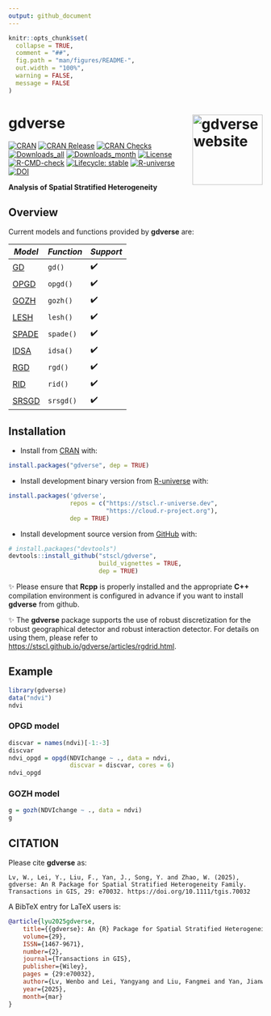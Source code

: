 ```yaml
---
output: github_document
---
```


<!-- README.md is generated from README.Rmd. Please edit that file -->

```r
knitr::opts_chunk$set(
  collapse = TRUE,
  comment = "##",
  fig.path = "man/figures/README-",
  out.width = "100%",
  warning = FALSE,
  message = FALSE
)
```

# gdverse <a href="https://stscl.github.io/gdverse/"><img src="man/figures/logo.png" align="right" height="139" alt="gdverse website" /></a>

<!-- badges: start -->

[![CRAN](https://www.r-pkg.org/badges/version/gdverse)](https://CRAN.R-project.org/package=gdverse)
[![CRAN Release](https://www.r-pkg.org/badges/last-release/gdverse)](https://CRAN.R-project.org/package=gdverse)
[![CRAN Checks](https://badges.cranchecks.info/worst/gdverse.svg)](https://cran.r-project.org/web/checks/check_results_gdverse.html)
[![Downloads_all](https://badgen.net/cran/dt/gdverse?color=orange)](https://CRAN.R-project.org/package=gdverse)
[![Downloads_month](https://cranlogs.r-pkg.org/badges/gdverse)](https://CRAN.R-project.org/package=gdverse)
[![License](https://img.shields.io/badge/license-GPL--3-brightgreen.svg?style=flat)](http://www.gnu.org/licenses/gpl-3.0.html)
[![R-CMD-check](https://github.com/stscl/gdverse/actions/workflows/R-CMD-check.yaml/badge.svg)](https://github.com/stscl/gdverse/actions/workflows/R-CMD-check.yaml)
[![Lifecycle: stable](https://img.shields.io/badge/lifecycle-stable-20b2aa.svg)](https://lifecycle.r-lib.org/articles/stages.html#stable)
[![R-universe](https://stscl.r-universe.dev/badges/gdverse?color=cyan)](https://stscl.r-universe.dev/gdverse)
[![DOI](https://img.shields.io/badge/DOI-10.1111%2Ftgis.70032-63847e?logo=doi&style=flat)](https://onlinelibrary.wiley.com/doi/10.1111/tgis.70032)

<!-- badges: end -->

**Analysis of Spatial Stratified Heterogeneity**

## Overview

Current models and functions provided by **gdverse** are:

| *Model* | *Function* | *Support* |
|---------------------|--------------------|------------------|
|[GD](https://doi.org/10.1080/13658810802443457)|`gd()`| ✔️ |
|[OPGD](https://doi.org/10.1080/15481603.2020.1760434)|`opgd()`| ✔️ |
|[GOZH](https://doi.org/10.1016/j.isprsjprs.2022.01.009)|`gozh()`| ✔️ |
|[LESH](https://doi.org/10.1080/17538947.2023.2271883)|`lesh()`| ✔️ |
|[SPADE](https://doi.org/10.1080/13658816.2018.1476693)|`spade()`| ✔️ |
|[IDSA](https://doi.org/10.1080/13658816.2021.1882680)|`idsa()`| ✔️ |
|[RGD](https://doi.org/10.1016/j.jag.2022.102782)|`rgd()`| ✔️ |
|[RID](https://doi.org/10.1016/j.spasta.2024.100814)|`rid()`| ✔️ |
|[SRSGD](https://doi.org/10.1016/j.ins.2021.12.019)|`srsgd()`| ✔️ |

## Installation

- Install from [CRAN](https://CRAN.R-project.org/package=gdverse) with:

``` r
install.packages("gdverse", dep = TRUE)
```

- Install development binary version from [R-universe](https://stscl.r-universe.dev/gdverse) with:

``` r
install.packages('gdverse',
                 repos = c("https://stscl.r-universe.dev",
                           "https://cloud.r-project.org"),
                 dep = TRUE)
```

- Install development source version from [GitHub](https://github.com/stscl/gdverse) with:

``` r
# install.packages("devtools")
devtools::install_github("stscl/gdverse",
                         build_vignettes = TRUE,
                         dep = TRUE)
```

✨ Please ensure that **Rcpp** is properly installed and the appropriate **C++** compilation environment is configured in advance if you want to install **gdverse** from github.

✨ The **gdverse** package supports the use of robust discretization for the robust geographical detector and robust interaction detector. For details on using them, please refer to <https://stscl.github.io/gdverse/articles/rgdrid.html>.

## Example

```r
library(gdverse)
data("ndvi")
ndvi
```

### OPGD model

```r
discvar = names(ndvi)[-1:-3]
discvar
ndvi_opgd = opgd(NDVIchange ~ ., data = ndvi, 
                 discvar = discvar, cores = 6)
ndvi_opgd
```

### GOZH model

```r
g = gozh(NDVIchange ~ ., data = ndvi)
g
```

## CITATION

Please cite **gdverse** as:

```
Lv, W., Lei, Y., Liu, F., Yan, J., Song, Y. and Zhao, W. (2025), gdverse: An R Package for Spatial Stratified Heterogeneity Family. Transactions in GIS, 29: e70032. https://doi.org/10.1111/tgis.70032
```

A BibTeX entry for LaTeX users is:

``` bib
@article{lyu2025gdverse, 
    title={{gdverse}: An {R} Package for Spatial Stratified Heterogeneity Family}, 
    volume={29}, 
    ISSN={1467-9671},
    number={2}, 
    journal={Transactions in GIS}, 
    publisher={Wiley}, 
    pages = {29:e70032},
    author={Lv, Wenbo and Lei, Yangyang and Liu, Fangmei and Yan, Jianwu and Song, Yongze and Zhao, Wufan},
    year={2025}, 
    month={mar}
}
```
